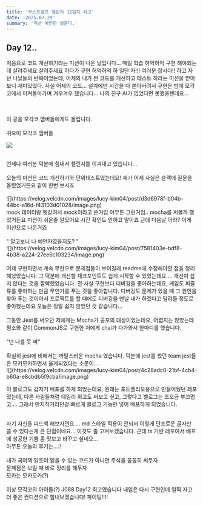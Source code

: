 ---
title: '부스트캠프 챌린지 12일차 회고'
date: '2025.07.29'
summary: '미션 예언한 썰푼다.'
---

## Day 12..

처음으로 코드 개선하기라는 미션이 나온 날입니다... 매일 학습 허억허억 구현 해야되는데 살려주세요 살려주세요 하다가 구현 허억허억 하 일단 자!!! 여러분 잡시다!! 하고 자던 나날들의 반복이었는데, 어제의 내가 짠 코드를 개선하고 테스트 하라는 미션을 받아보니 재미있었다.
사실 어제의 코드... 설계에만 시간을 다 쏟아버려서 구현은 밤에 모각코에서 미쳐돌아가며 겨우겨우 했습니다... 나의 친구 AI가 없었다면 못했을텐데요...

<br />
<br />이 공을 모각코 멤버들에게도 돌립니다.

<br />
<br />
귀요미 모각코 멤버들

![](https://velog.velcdn.com/images/lucy-kim04/post/135b2644-a296-4ac1-b7c5-eda7e3c0e334/image.png)

<br />
언제나 여러분 덕분에 힘내서 챌린지를 이겨내고 있습니다...
<br />
<br />
오늘의 미션은 코드 개선하기와 단위테스트였는데요! 제가 어제 사실은 슬랙에 질문을
올렸었거든요 같이 한번 보시죠
<br />
<br />
![](https://velog.velcdn.com/images/lucy-kim04/post/d3d6978f-b04b-44bc-a16d-f43103d01028/image.png)
<br />
mock 데이터랑 헷갈려서 mock이라고 쓴거임 아무튼 그런거임.. mocha를 써볼까 했었거든요
미션이 쉬운줄 알았어요 시간 확인도 안하고 말이죠 근데 다음날 어라? 이게 미션으로
나온거죠
<br />
<br />
" 알고보니 나 예언자였을지도? "
<br />
![](https://velog.velcdn.com/images/lucy-kim04/post/7581403e-bdf8-4b38-a224-27ee6c103234/image.png)
<br />
<br />
어제 구현하면서 계속 무한으로 문제점들이 보이길래 readme에 수정해야할 점을 정리해놨었습니다.
그 덕분에 개선할 체크포인트도 쉽게 시작할 수 있었는데요.... 개선이 쉽지 않다는 것을
깜빡했었습니다. 전 사실 구현보다 디버깅을 좋아하는데요, 게임도 퍼즐류를 좋아하는
만큼 무언가를 푸는 것을 좋아합니다. 디버깅도 문제가 있을 때 그 원인을 찾아 푸는 것이어서
프로젝트를 할 때에도 디버깅을 맨날 내가 하겠다고 달려들 정도로 좋아했는데요 오늘은
정말 쉽지 않았던 것 같습니다...
<br />
<br />
그동안 Jest를 써오던 저에게는 Mocha가 공포의 대상이었는데요, 어렵지는 않았는데
평소와 같이 CommonJS로 구현한 저에게 chai가 다가와서 한마디를 했습니다.
<br />
<br />
"넌 나를 못 써"
<br />
<br />
확실히 jest에 비해서는 까탈스러운 mocha 였습니다. 덕분에 jest를 썼던 team
jest들은 모카모카하면서 울게되었다는 소문이....
<br />
![](https://velog.velcdn.com/images/lucy-kim04/post/4c28adc0-21bf-4cb4-b60a-e8cbdb5f9cba/image.png)
<br />

이 블로그도 갑자기 배포를 하게 되었는데요, 원래는 포트폴리오용으로 만들어뒀던 레포였는데, 다른 사람들처럼 데일리 회고도 써보고 싶고, 그렇다고 벨로그는 조오금 부끄럽고.... 그래서 만지작거리던걸 빠르게 블로그 기능만 넣어 배포하게 되었습니다.

<br />
자기 자신을 피드백 해보자면요.... md 스타일 적용이 안되서 이렇게 단조로운 글자만
쓸 수 있다는게 큰 단점이네요... 이것도 좀 고쳐보겠습니다. 근데 ts 기반 레포여서 배포에
성공한 기쁨 좀 맛보고 바꾸고 싶네요...
<br />
아무튼 오늘의 후기는....!
<br />
<br />
내가 국어책 읽듯이 읽을 수 있는 코드가 아니면 주석을 꼼꼼히 써두자
<br />
문제점은 보일 때 바로 정리를 해두자
<br />
모카는 모카모카(?)
<br />
<br />
이상 모각코의 아이돌(?) J088 Day12 회고였습니다 내일은 다시 구현인데 일찍 자고 더
좋은 컨디션으로 힘내보겠습니다! 파이팅!!!!
